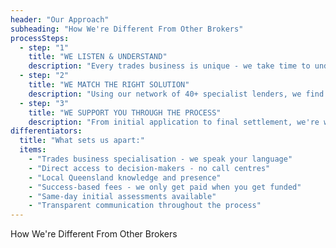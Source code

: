 ---
header: "Our Approach"
subheading: "How We're Different From Other Brokers"
processSteps:
  - step: "1"
    title: "WE LISTEN & UNDERSTAND"
    description: "Every trades business is unique - we take time to understand your specific needs, challenges, and goals before recommending any finance solution."
  - step: "2"
    title: "WE MATCH THE RIGHT SOLUTION"
    description: "Using our network of 40+ specialist lenders, we find the finance option that best fits your business situation, not just what's easiest to arrange."
  - step: "3"
    title: "WE SUPPORT YOU THROUGH THE PROCESS"
    description: "From initial application to final settlement, we're with you every step of the way, providing updates, handling queries, and ensuring smooth progress."
differentiators:
  title: "What sets us apart:"
  items:
    - "Trades business specialisation - we speak your language"
    - "Direct access to decision-makers - no call centres"
    - "Local Queensland knowledge and presence"
    - "Success-based fees - we only get paid when you get funded"
    - "Same-day initial assessments available"
    - "Transparent communication throughout the process"
---

How We're Different From Other Brokers